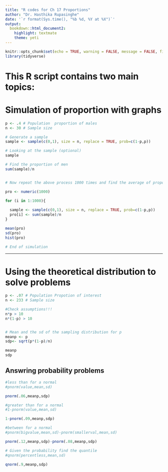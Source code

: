 ```yaml
---
title: "R codes for Ch 17 Proportions"
author: "Dr. Hasthika Rupasinghe"
date: '`r format(Sys.time(), "%b %d, %Y at %X")`'
output:
  bookdown::html_document2:
    highlight: textmate
    theme: yeti
---
```



```r
knitr::opts_chunk$set(echo = TRUE, warning = FALSE, message = FALSE, fig.align = "center", comment = NA)
library(tidyverse)
```

# This R script contains two main topics:{-}

# Simulation of proportion with graphs

```r

p <- .4 # Population  proportion of males
n <- 30 # Sample size

# Generate a sample
sample <- sample(c(0,1), size = n, replace = TRUE, prob=c(1-p,p)) 

# Looking at the sample (optional)
sample 

# Find the proportion of men
sum(sample)/n


# Now repeat the above process 1000 times and find the average of proportions

pro <- numeric(1000)

for (i in 1:1000){
  
  sample <- sample(c(0,1), size = n, replace = TRUE, prob=c(1-p,p)) 
  pro[i] <- sum(sample)/n 
}

mean(pro)
sd(pro)
hist(pro)

# End of simulation
```

***

# Using the theoretical distribution to solve problems

```r

p <- .07 # Population Propotion of interest
n <- 233 # Sample size 

#Check assumptions!!!
n*p > 10
n*(1-p) > 10


# Mean and the sd of the sampling distribution for p
meanp <- p
sdp<- sqrt(p*(1-p)/n)

meanp
sdp

```

## Answring probability problems

```r

#less than for a normal
#pnorm(value,mean,sd)

pnorm(.06,meanp,sdp)

#greater than for a normal
#1-pnorm(value,mean,sd)

1-pnorm(.09,meanp,sdp)

#between for a normal
#pnorm(bigvalue,mean,sd)-pnorm(smallerval,mean,sd)

pnorm(.12,meanp,sdp)-pnorm(.08,meanp,sdp)

# Given the probability find the quantile
#qnorm(percentless,mean,sd)

qnorm(.9,meanp,sdp)

```





